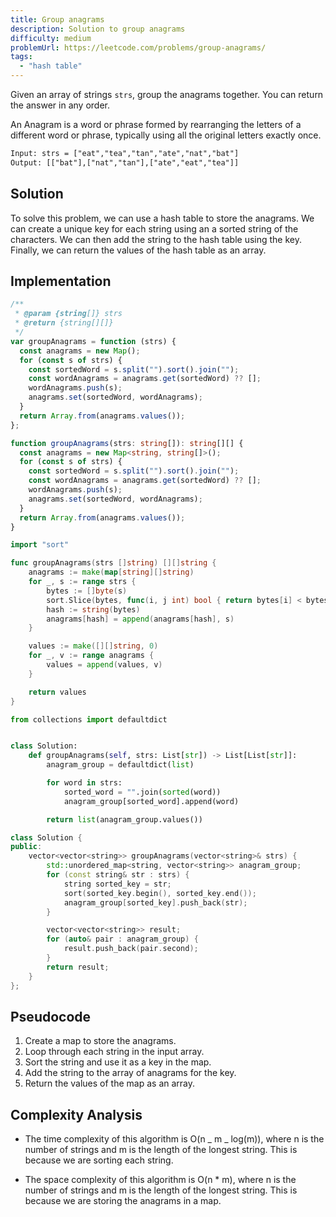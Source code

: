 ```yaml
---
title: Group anagrams
description: Solution to group anagrams
difficulty: medium
problemUrl: https://leetcode.com/problems/group-anagrams/
tags:
  - "hash table"
---
```



Given an array of strings `strs`, group the anagrams together. You can return the answer in any order.

An Anagram is a word or phrase formed by rearranging the letters of a different word or phrase, typically using all the original letters exactly once.

```txt
Input: strs = ["eat","tea","tan","ate","nat","bat"]
Output: [["bat"],["nat","tan"],["ate","eat","tea"]]
```

## Solution

To solve this problem, we can use a hash table to store the anagrams. We can create a unique key for each string using an a sorted string of the characters. We can then add the string to the hash table using the key. Finally, we can return the values of the hash table as an array.

## Implementation

<Tabs>
  <TabItem label="JavaScript">

```js
/**
 * @param {string[]} strs
 * @return {string[][]}
 */
var groupAnagrams = function (strs) {
  const anagrams = new Map();
  for (const s of strs) {
    const sortedWord = s.split("").sort().join("");
    const wordAnagrams = anagrams.get(sortedWord) ?? [];
    wordAnagrams.push(s);
    anagrams.set(sortedWord, wordAnagrams);
  }
  return Array.from(anagrams.values());
};
```

  </TabItem>
  <TabItem label="TypeScript">

```ts
function groupAnagrams(strs: string[]): string[][] {
  const anagrams = new Map<string, string[]>();
  for (const s of strs) {
    const sortedWord = s.split("").sort().join("");
    const wordAnagrams = anagrams.get(sortedWord) ?? [];
    wordAnagrams.push(s);
    anagrams.set(sortedWord, wordAnagrams);
  }
  return Array.from(anagrams.values());
}
```

  </TabItem>
  <TabItem label="Go">

```go
import "sort"

func groupAnagrams(strs []string) [][]string {
	anagrams := make(map[string][]string)
	for _, s := range strs {
		bytes := []byte(s)
		sort.Slice(bytes, func(i, j int) bool { return bytes[i] < bytes[j] })
		hash := string(bytes)
		anagrams[hash] = append(anagrams[hash], s)
	}

	values := make([][]string, 0)
	for _, v := range anagrams {
		values = append(values, v)
	}

	return values
}
```
  </TabItem>
  <TabItem label="Python">

```py
from collections import defaultdict


class Solution:
    def groupAnagrams(self, strs: List[str]) -> List[List[str]]:
        anagram_group = defaultdict(list)

        for word in strs:
            sorted_word = "".join(sorted(word))
            anagram_group[sorted_word].append(word)

        return list(anagram_group.values())

```
  </TabItem>
  <TabItem label="C++">

```cpp
class Solution {
public:
    vector<vector<string>> groupAnagrams(vector<string>& strs) {
        std::unordered_map<string, vector<string>> anagram_group;
        for (const string& str : strs) {
            string sorted_key = str;
            sort(sorted_key.begin(), sorted_key.end());
            anagram_group[sorted_key].push_back(str);
        }

        vector<vector<string>> result;
        for (auto& pair : anagram_group) {
            result.push_back(pair.second);
        }
        return result;
    }
};
```

  </TabItem>
</Tabs>

## Pseudocode

1. Create a map to store the anagrams.
2. Loop through each string in the input array.
3. Sort the string and use it as a key in the map.
4. Add the string to the array of anagrams for the key.
5. Return the values of the map as an array.

## Complexity Analysis

- The time complexity of this algorithm is O(n _ m _ log(m)), where n is the number of strings and m is the length of the longest string. This is because we are sorting each string.

- The space complexity of this algorithm is O(n \* m), where n is the number of strings and m is the length of the longest string. This is because we are storing the anagrams in a map.
